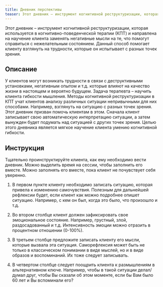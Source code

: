 ```yaml
---
title: Дневник перспективы
teaser: Этот дневник – инструмент когнитивной реструктуризации, которая используется в когнитивно-поведенческой терапии (КПТ) и направлена на научение клиента заменять негативные мысли на те, что помогут справиться с нежелательным состоянием. Данный способ помогает клиенту взглянуть на трудности, которые он испытывает с разных точек зрения.
---
```


Этот дневник – инструмент когнитивной реструктуризации, которая используется в когнитивно-поведенческой терапии (КПТ) и направлена на научение клиента заменять негативные мысли на те, что помогут справиться с нежелательным состоянием. Данный способ помогает клиенту взглянуть на трудности, которые он испытывает с разных точек зрения.

## Описание

У клиентов могут возникать трудности в связи с деструктивными
установками, негативным опытом и т.д. которые влияют на качество жизни в
настоящем и вероятно будущем. Задача терапевта – научить клиента
гибкости мышления. Методы когнитивной реструктуризации в КПТ учат
клиентов анализу различных ситуации непривычными для них способами.
Например, взглянуть на ситуацию с разных точек зрения. Этот дневник
призван помочь клиентам в этом. Сначала клиент записывает свою
автоматическую интерпретацию ситуации, а затем вынужден будет подумать
над ситуацией с других точек зрения. Целью этого дневника является
мягкое научение клиента умению когнитивной гибкости.

## Инструкция

Тщательно проинструктируйте клиента, как ему необходимо вести дневник.
Можно выделить время на сессии, чтобы заполнить его вместе. Можно
заполнять его вместе, пока клиент не почувствует себя уверенно.

1.  В первом пункте клиенту необходимо записать ситуацию, которая
    привела к изменению самочувствия. Полезным для дальнейшей рефлексии
    будет, если клиент как можно подробнее опишет ситуацию. Например, с
    кем он был, когда это было, что произошло и т.д.

2.  Во втором столбце клиент должен зафиксировать свое эмоциональное
    состояние. Например, грустный, злой, раздосадованный и т.д.
    Интенсивность эмоции можно отразить в процентном отношении (0-100%).

3.  В третьем столбце предложите записать клиенту его мысли, которые
    вызвала эта ситуация. Саморефлексия может быть не только в
    классическом понимании в виде мыслей, но и в виде образов и
    воспоминаний. Их тоже следует записывать.

4.  В четвертом столбце следует поощрить клиента к размышлениям в
    альтернативном ключе. Например, чтобы в такой ситуации делал/думал
    друг, чтобы Вы сказали об этом моменте, если бы Вам было 60 лет и Вы
    вспоминали его?
